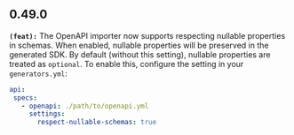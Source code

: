 ## 0.49.0
**`(feat):`** The OpenAPI importer now supports respecting nullable properties in schemas. When enabled, nullable properties will
be preserved in the generated SDK. By default (without this setting), nullable properties are treated as `optional`.
To enable this, configure the setting in your `generators.yml`:

```yml
api:
 specs:
   - openapi: ./path/to/openapi.yml
     settings:
       respect-nullable-schemas: true
```


